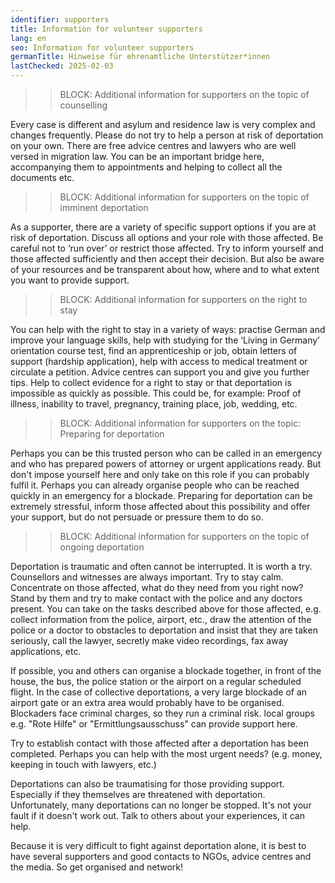 ```yaml
---
identifier: supporters
title: Information for volunteer supporters
lang: en
seo: Information for volunteer supporters
germanTitle: Hinweise für ehrenamtliche Unterstützer*innen
lastChecked: 2025-02-03
---
```


<AffectedKitLink/>

>> BLOCK: Additional information for supporters on the topic of counselling

Every case is different and asylum and residence law is very complex and changes frequently. Please do not try to help a person at risk of deportation on your own. There are free advice centres and lawyers who are well versed in migration law. You can be an important bridge here, accompanying them to appointments and helping to collect all the documents etc.

>> BLOCK: Additional information for supporters on the topic of imminent deportation

As a supporter, there are a variety of specific support options if you are at risk of deportation.
Discuss all options and your role with those affected. Be careful not to ‘run over’ or restrict those affected. Try to inform yourself and those affected sufficiently and then accept their decision.
But also be aware of your resources and be transparent about how, where and to what extent you want to provide support.


>> BLOCK: Additional information for supporters on the right to stay

You can help with the right to stay in a variety of ways: practise German and improve your language skills, help with studying for the ‘Living in Germany’ orientation course test, find an apprenticeship or job, obtain letters of support (hardship application), help with access to medical treatment or circulate a petition. Advice centres can support you and give you further tips. Help to collect evidence for a right to stay or that deportation is impossible as quickly as possible. This could be, for example: Proof of illness, inability to travel, pregnancy, training place, job, wedding, etc.

>> BLOCK: Additional information for supporters on the topic: Preparing for deportation

Perhaps you can be this trusted person who can be called in an emergency and who has prepared powers of attorney or urgent applications ready. But don't impose yourself here and only take on this role if you can probably fulfil it.  Perhaps you can already organise people who can be reached quickly in an emergency for a blockade. 
Preparing for deportation can be extremely stressful, inform those affected about this possibility and offer your support, but do not persuade or pressure them to do so.

>> BLOCK: Additional information for supporters on the topic of ongoing deportation

Deportation is traumatic and often cannot be interrupted. It is worth a try.
Counsellors and witnesses are always important. 
Try to stay calm.
Concentrate on those affected, what do they need from you right now? Stand by them and try to make contact with the police and any doctors present.
You can take on the tasks described above for those affected, e.g. collect information from the police, airport, etc., draw the attention of the police or a doctor to obstacles to deportation and insist that they are taken seriously, call the lawyer, secretly make video recordings, fax away applications, etc. 

If possible, you and others can organise a blockade together, in front of the house, the bus, the police station or the airport on a regular scheduled flight. In the case of collective deportations, a very large blockade of an airport gate or an extra area would probably have to be organised. Blockaders face criminal charges, so they run a criminal risk. 
local groups e.g. "Rote Hilfe" or "Ermittlungsausschuss" can provide support here.

Try to establish contact with those affected after a deportation has been completed. Perhaps you can help with the most urgent needs? (e.g. money, keeping in touch with lawyers, etc.)

Deportations can also be traumatising for those providing support. Especially if they themselves are threatened with deportation. Unfortunately, many deportations can no longer be stopped. It's not your fault if it doesn't work out. Talk to others about your experiences, it can help.

Because it is very difficult to fight against deportation alone, it is best to have several supporters and good contacts to NGOs, advice centres and the media. So get organised and network!
